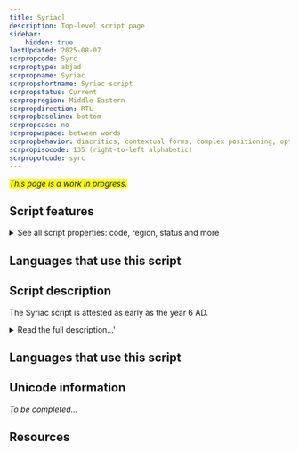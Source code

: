 ```yaml
---
title: Syriac]
description: Top-level script page
sidebar:
    hidden: true
lastUpdated: 2025-08-07
scrpropcode: Syrc
scrproptype: abjad
scrpropname: Syriac
scrpropshortname: Syriac script
scrpropstatus: Current
scrpropregion: Middle Eastern
scrpropdirection: RTL
scrpropbaseline: bottom
scrpropcase: no
scrpropwspace: between words
scrpropbehavior: diacritics, contextual forms, complex positioning, optional ligatures
scrpropisocode: 135 (right-to-left alphabetic)
scrpropotcode: syrc
---
```


<span style='background-color:yellow'>_This page is a work in progress._</span>


## Script features

<details>
<summary> See all script properties: code, region, status and more</summary>
<ScriptInfo />
</details>

## Languages that use this script

<WsList script='Syrc' wsMax='5' />

## Script description

The Syriac script is attested as early as the year 6 AD.

<details><summary>Read the full description...'</summary>_Not yet available._</details>

## Languages that use this script

<WsList script='Syrc' wsMax='5' />

## Unicode information

_To be completed..._

## Resources

<ScriptResources detailSummary='seemore' />

